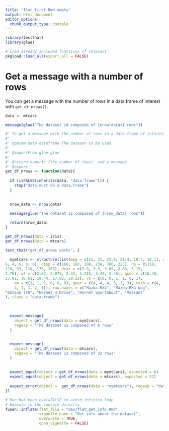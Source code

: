 ```yaml
---
title: "flat_first.Rmd empty"
output: html_document
editor_options: 
  chunk_output_type: console
---
```


```r
library(testthat)
library(glue)
```

<!--
 You need to run the 'description' chunk in the '0-dev_history.Rmd' file before continuing your code there.
-->

```r
# Load already included functions if relevant
pkgload::load_all(export_all = FALSE)
```


# Get a message with a number of rows

You can get a message with the number of rows in a data frame of interest with `get_df_nrows()`.


```r

data <- mtcars

message(glue("The dataset id composed of {nrow(data)} rows"))

```

    
```r
#' To get a message with the number of rows in a data frame of interest with `get_df_nrows()`.
#' 
#' @param data dataframe The dataset to be used
#' 
#' @importFrom glue glue
#' 
#' @return numeric (the number of rows)  and a message 
#' @export
get_df_nrows <- function(data){
  
  if (isFALSE(inherits(data, "data.frame"))) {
    stop("data must be a data.frame")
  }
  
  
  nrow_data <- nrow(data)
  
  message(glue("The dataset is composed of {nrow_data} rows"))

  return(nrow_data)
}
```
  
```r
get_df_nrows(data = iris)
get_df_nrows(data = mtcars)
```
  
```r

test_that("get_df_nrows works", {
  
  mymtcars <- structure(list(mpg = c(21, 21, 22.8, 21.4, 18.7, 18.1), cyl = c(6, 
6, 4, 6, 8, 6), disp = c(160, 160, 108, 258, 360, 225), hp = c(110, 
110, 93, 110, 175, 105), drat = c(3.9, 3.9, 3.85, 3.08, 3.15, 
2.76), wt = c(2.62, 2.875, 2.32, 3.215, 3.44, 3.46), qsec = c(16.46, 
17.02, 18.61, 19.44, 17.02, 20.22), vs = c(0, 0, 1, 1, 0, 1), 
    am = c(1, 1, 1, 0, 0, 0), gear = c(4, 4, 4, 3, 3, 3), carb = c(4, 
    4, 1, 1, 2, 1)), row.names = c("Mazda RX4", "Mazda RX4 Wag", 
"Datsun 710", "Hornet 4 Drive", "Hornet Sportabout", "Valiant"
), class = "data.frame")
  
  
  
  expect_message(
    object = get_df_nrows(data = mymtcars),
    regexp = "The dataset is composed of 6 rows"
  )
  
  
  expect_message(
    object = get_df_nrows(data = mtcars),
    regexp = "The dataset is composed of 32 rows"
  )
  
  
  expect_equal(object = get_df_nrows(data = mymtcars), expected = 6)
  expect_equal(object = get_df_nrows(data = mtcars), expected = 32)
  
  expect_error(object =  get_df_nrows(data = "mymtcars"), regexp = "data must be a data.frame")
})

```
  



```r
# Run but keep eval=FALSE to avoid infinite loop
# Execute in the console directly
fusen::inflate(flat_file = "dev/flat_get_info.Rmd", 
               vignette_name = "Get info about the dataset", 
               overwrite = TRUE, 
               open_vignette = FALSE)
```
